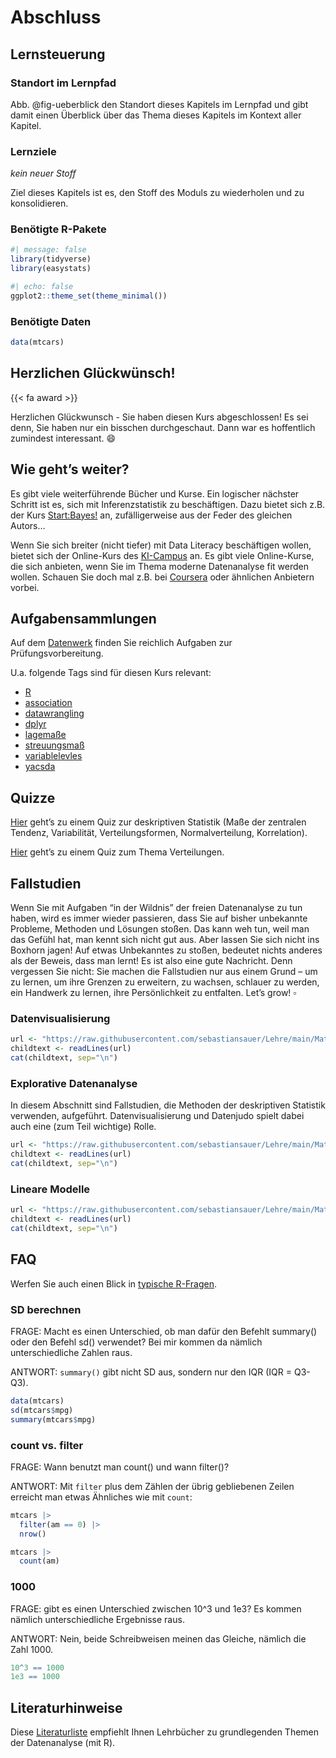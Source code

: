 # Abschluss {.appendix}



## Lernsteuerung

### Standort im Lernpfad

Abb. @fig-ueberblick den Standort dieses Kapitels im Lernpfad und gibt damit einen Überblick über das Thema dieses Kapitels im Kontext aller Kapitel.








### Lernziele


*kein neuer Stoff*

Ziel dieses Kapitels ist es, den Stoff des Moduls zu wiederholen und zu konsolidieren.







### Benötigte R-Pakete


```r
#| message: false
library(tidyverse)
library(easystats)
```


```r
#| echo: false
ggplot2::theme_set(theme_minimal())
```


### Benötigte Daten


```r

data(mtcars)
```


## Herzlichen Glückwünsch!

{{< fa award >}}                      
 
 
 

Herzlichen Glückwunsch - Sie haben diesen Kurs abgeschlossen! 
Es sei denn, Sie haben nur ein bisschen durchgeschaut. 
Dann war es hoffentlich zumindest interessant.  😄 


## Wie geht's weiter?

Es gibt viele weiterführende Bücher und Kurse.
Ein logischer nächster Schritt ist es, sich mit Inferenzstatistik zu beschäftigen.
Dazu bietet sich z.B. der Kurs [Start:Bayes!](https://start-bayes.netlify.app/) an,
zufälligerweise aus der Feder des gleichen Autors...

Wenn Sie sich breiter (nicht tiefer) mit Data Literacy beschäftigen wollen,
bietet sich der Online-Kurs des [KI-Campus](https://learn.ki-campus.org/courses/dali-basis-THK2021) an.
Es gibt viele Online-Kurse, die sich anbieten, wenn Sie im Thema moderne Datenanalyse fit werden wollen.
Schauen Sie doch mal z.B. bei [Coursera](https://www.coursera.org/specializations/data-science) oder ähnlichen Anbietern vorbei.


## Aufgabensammlungen


Auf dem [Datenwerk](https://datenwerk.netlify.app/) finden Sie reichlich Aufgaben zur Prüfungsvorbereitung.

U.a. folgende Tags sind für diesen Kurs relevant:

- [R](https://datenwerk.netlify.app/#category=R)
- [association](https://datenwerk.netlify.app/#category=association)
- [datawrangling](https://datenwerk.netlify.app/#category=datawrangling)
- [dplyr](https://datenwerk.netlify.app/#category=dplyr) 
- [lagemaße](https://datenwerk.netlify.app/#category=lagema%C3%9Fe)
- [streuungsmaß](https://datenwerk.netlify.app/#category=streuungsma%C3%9F)
- [variablelevles](https://datenwerk.netlify.app/#category=variable-levels)
- [yacsda](https://datenwerk.netlify.app/#category=yacsda)



## Quizze

[Hier](https://forms.gle/w7eTW3ftKy8Hv3nw8) geht's zu einem Quiz zur deskriptiven Statistik (Maße der zentralen Tendenz, Variabilität, Verteilungsformen, Normalverteilung, Korrelation).

[Hier](https://datenwerk.netlify.app/#category=Verteilungen-Quiz) geht's zu einem Quiz zum Thema Verteilungen.


## Fallstudien

:::{.callout-important}
Wenn Sie mit Aufgaben "in der Wildnis" der freien Datenanalyse zu tun haben, wird es immer wieder passieren, dass Sie auf bisher unbekannte Probleme, Methoden und Lösungen stoßen. Das kann weh tun, weil man das Gefühl hat, man kennt sich nicht gut aus. Aber lassen Sie sich nicht ins Boxhorn jagen! Auf etwas Unbekanntes zu stoßen, bedeutet nichts anderes als der Beweis, dass man lernt! Es ist also eine gute Nachricht. Denn vergessen Sie nicht: Sie machen die Fallstudien nur aus einem Grund -- um zu lernen, um ihre Grenzen zu erweitern, zu wachsen, schlauer zu werden, ein Handwerk zu lernen, ihre Persönlichkeit zu entfalten. Let's grow! $\square$
:::




### Datenvisualisierung


```r
url <- "https://raw.githubusercontent.com/sebastiansauer/Lehre/main/Material/yacsdas-vis.md"
childtext <- readLines(url)
cat(childtext, sep="\n")
```








### Explorative Datenanalyse

In diesem Abschnitt sind Fallstudien, die Methoden der deskriptiven Statistik verwenden, aufgeführt. Datenvisualisierung und Datenjudo spielt dabei auch eine (zum Teil wichtige) Rolle.

```r
url <- "https://raw.githubusercontent.com/sebastiansauer/Lehre/main/Material/yacsdas-EDA.md"
childtext <- readLines(url)
cat(childtext, sep="\n")
```








### Lineare Modelle




```r
url <- "https://raw.githubusercontent.com/sebastiansauer/Lehre/main/Material/yacsdas-lm.md"
childtext <- readLines(url)
cat(childtext, sep="\n")
```




## FAQ

Werfen Sie auch einen Blick in [typische R-Fragen](#sec-r-faq).


### SD berechnen

FRAGE: Macht es einen Unterschied, ob man dafür den Befehlt summary() oder den Befehl sd() verwendet? Bei mir kommen da nämlich unterschiedliche Zahlen raus.

ANTWORT: `summary()` gibt nicht SD aus, sondern nur den IQR (IQR = Q3-Q3).


```r
data(mtcars)
sd(mtcars$mpg)
summary(mtcars$mpg)
```


### count vs. filter

FRAGE: Wann benutzt man count() und wann filter()?

ANTWORT: Mit `filter` plus dem Zählen der übrig gebliebenen Zeilen erreicht man etwas Ähnliches wie mit `count`:

```r
mtcars |> 
  filter(am == 0) |> 
  nrow()
```


```r
mtcars |> 
  count(am)
```


### 1000

FRAGE: gibt es einen Unterschied zwischen 10^3 und 1e3? Es kommen nämlich unterschiedliche Ergebnisse raus.

ANTWORT: Nein, beide Schreibweisen meinen das Gleiche, nämlich die Zahl 1000.


```r
10^3 == 1000 
1e3 == 1000
```



## Literaturhinweise


Diese [Literaturliste](https://www.zotero.org/groups/4583286/intro-stats/library) empfiehlt Ihnen Lehrbücher zu grundlegenden Themen der Datenanalyse (mit R).



